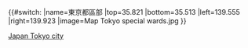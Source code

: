 {{#switch:{{{1}}}
|name=東京都區部
|top=35.821
|bottom=35.513
|left=139.555
|right=139.923
|image=Map Tokyo special wards.jpg
}}<noinclude>
{{Location map/Info}}

[[Category:日本地理位置圖模板|Japan Tokyo city]]
</noinclude>